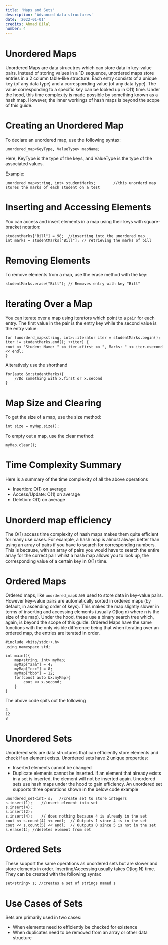 ```yaml
---
title: 'Maps and Sets'
description: 'Advanced data structures'
date: '2022-01-01'
credits: Ahmad Bilal
number: 4
---
```


# Unordered Maps

Unordered Maps are data strucutres which can store data in key-value pairs. Instead of storing values in a 1D sequence, unordered maps store entries in a 2 column table-like structure. Each entry consists of a unique key (of any data type) and a corresponding value (of any data type). The value corresponding to a specific key can be looked up in O(1) time. Under the hood, this time complexity is made possible by something known as a hash map. However, the inner workings of hash maps is beyond the scope of this guide.

# Creating an Unordered Map

To declare an unordered map, use the following syntax:

```
unordered_map<KeyType, ValueType> mapName;
```

Here, KeyType is the type of the keys, and ValueType is the type of the associated values.

Example:

```
unordered_map<string, int> studentMarks;        //this unorderd map stores the marks of each student on a test
```

# Inserting and Accessing Elements

You can access and insert elements in a map using their keys with square-bracket notation:

```
studentMarks["Bill"] = 98;  //inserting into the unordered map
int marks = studentMarks["Bill"]; // retrieving the marks of bill
```

# Removing Elements

To remove elements from a map, use the erase method with the key:

```
studentMarks.erase("Bill"); // Removes entry with key "Bill"
```

# Iterating Over a Map

You can iterate over a map using iterators which point to a `pair` for each entry. The first value in the pair is the entry key while the second value is the entry value:

```
for (unorderd_map<string, int>::iterator iter = studentMarks.begin(); iter != studentMarks.end(); ++iter) {
cout << "Student Name: " << iter->first << ", Marks: " << iter->second << endl;
}
```

Alteratively use the shorthand

```
for(auto &x:studentMarks){
    //Do something with x.first or x.second
}
```

# Map Size and Clearing

To get the size of a map, use the size method:

```
int size = myMap.size();
```

To empty out a map, use the clear method:

```
myMap.clear();
```

# Time Complexity Summary

Here is a summary of the time complexity of all the above operations

- Insertion: O(1) on average
- Access/Update: O(1) on average
- Deletion: O(1) on average

# Unorderd map efficiency

The O(1) access time complexity of hash maps makes them quite efficient for many use cases. For example, a hash map is almost always better than using an array of pairs if you have to search for corresponding numbers. This is because, with an array of pairs you would have to search the entire array for the correct pair whilst a hash map allows you to look up, the corresponding value of a certain key in O(1) time.

# Ordered Maps

Ordered maps, like `unordered_map`s are used to store data in key-value pairs. However key-value pairs are automatically sorted in ordered maps (by default, in ascending order of keys). This makes the map slightly slower in terms of inserting and accessing elements (usually O(log n) where n is the size of the map). Under the hood, these use a binary search tree which, again, is beyond the scope of this guide. Ordered Maps have the same functions with the only visible difference being that when iterating over an ordered map, the entries are iterated in order.

```
#include <bits/stdc++.h>
using namespace std;

int main(){
    map<string, int> myMap;
    myMap["aaa"] = 4;
    myMap["ccc"] = 8;
    myMap["bbb"] = 12;
    for(const auto &x:myMap){
        cout << x.second;
    }
}
```

The above code spits out the following

```
4
12
8
```

# Unordered Sets

Unordered sets are data structures that can efficiently store elements and check if an element exists. Unordered sets have 2 unique properties:

- Inserted elements cannot be changed
- Duplicate elements cannot be inserted. If an element that already exists in a set is inserted, the element will not be inserted again.
  Unordered sets use hash maps under the hood to gain efficiency. An unordered set supports three operations shown in the below code example

```
unordered_set<int> s;   //create set to store integers
s.insert(1);    //insert element into set
s.insert(4);
s.insert(2);
s.insert(4);    // does nothing because 4 is already in the set
cout << s.count(4) << endl;  // Outputs 1 since 4 is in the set
cout << s.count(5) << endl;  // Outputs 0 since 5 is not in the set
s.erase(1); //deletes element from set
```

# Ordered Sets

These support the same operations as unordered sets but are slower and store elements in order. Inserting/Accessing usually takes O(log N) time. They can be created with the following syntax

```
set<string> s; //creates a set of strings named s
```

# Use Cases of Sets

Sets are primarily used in two cases:

- When elements need to efficiently be checked for existence
- When duplicates need to be removed from an array or other data structure
